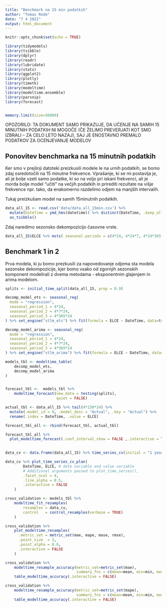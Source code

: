 ```yaml
---
title: "Benchmark na 15 min podatkih"
author: "Tomas Rode"
date: "7 4 2022"
output: html_document
---
```


```r
knitr::opts_chunk$set(echo = TRUE)

library(tidymodels)
library(tsibble)
library(dplyr)
library(readr)
library(lubridate)
library(stats)
library(ggplot2)
library(plotly)
library(timetk)
library(modeltime)
library(modeltime.ensemble)
library(parsnip)
library(forecast)


memory.limit(size=56000)
```

OPOZORILO: TA DOKUMENT SAMO PRIKAZUJE, DA UČENJE NA SAMIH 15 MINUTNIH PODATKIH NI MOGOČE (ČE ŽELIMO PREVERJATI KOT SMO IZBRALI -- ZA CELO LETO NAZAJ), SAJ JE ENOSTAVNO PREMALO PODATKOV ZA OCENJEVANJE MODELOV

## Ponovitev benchmarka na 15 minutnih podatkih

Ker smo v prejšnji datoteki preizkusili modele le na urnih podatkih, se bomo zdaj osredotočili na 15 minutne frekvence. Vprašanje, ki se mi postavlja je, ali je bolje vzeti samo podatke, ki so na voljo pri iskani frekvenci, ali je morda bolje model "učiti" na večjih podatkih in prirediti rezultate na višje frekvence npr. tako, da enakomerno razdelimo odjem na manjših intervalih. 

Tukaj preizkušam model na samih 15minutnih podatkih.


```r
data_all_15 <- read.csv('data/data_all_15min.csv') %>% 
  mutate(DateTime = ymd_hms(datetime)) %>% distinct(DateTime, .keep_all = TRUE) %>% select(-datetime) %>%
  as_tsibble()
```

Zdaj naredimo sezonsko dekompozicijo časovne vrste.

```r
data_all_15$ELCE %>% msts( seasonal.periods = c(4*24, 4*24*7, 4*24*365)) %>% mstl() %>% autoplot()
```


## Benchmark 1 in 2

Prva modela, ki ju bomo prezkusili za napovedovanje odjema sta modela sezonske dekompozicije, kjer bomo vsako od zgornjih sezonskih komponent modelirali z dvema metodama - eksponentnim glajenjem in arima modelom.

```r

splits <- initial_time_split(data_all_15, prop = 0.9)

decomp_model_ets <- seasonal_reg(
  mode = "regression",
  seasonal_period_1 = 4*24,
  seasonal_period_2 = 4*7*24,
  seasonal_period_3 = 4*365*24
) %>% set_engine("stlm_ets") %>% fit(formula = ELCE ~ DateTime, data=training(splits))

decomp_model_arima <- seasonal_reg(
  mode = "regression",
  seasonal_period_1 = 4*24,
  seasonal_period_2 = 4*7*24,
  seasonal_period_3 = 4*365*24
) %>% set_engine("stlm_arima") %>% fit(formula = ELCE ~ DateTime, data=training(splits))

models_tbl <- modeltime_table(
    decomp_model_ets,
    decomp_model_arima
)


forecast_tbl <-  models_tbl %>%
    modeltime_forecast(new_data = testing(splits),
                       quiet = FALSE)

actual_tbl <- data_all_15 %>% tail(4*150*24) %>%
  mutate(.model_id = 0, .model_desc = "Actual", .key = "Actual") %>%
  rename(.index = DateTime, .value = ELCE)

forecast_tbl_all <- rbind(forecast_tbl, actual_tbl)

forecast_tbl_all %>%
  plot_modeltime_forecast(.conf_interval_show = FALSE ,.interactive = TRUE)
  

```

```r
data_cv <- data.frame(data_all_15) %>% time_series_cv(initial = "1 year, 4 months", assess = "1 month", skip="1 month")
```


```r
data_cv %>% plot_time_series_cv_plan(
        DateTime, ELCE, # date variable and value variable
        # Additional arguments passed to plot_time_series(),
        .facet_ncol = 4,
        .line_alpha = 0.5,
        .interactive = FALSE
    )
```

```r

cross_validation <- models_tbl %>%
    modeltime_fit_resamples(
        resamples = data_cv,
        control   = control_resamples(verbose = TRUE)
    )

```

```r
cross_validation %>%
    plot_modeltime_resamples(
      .metric_set = metric_set(mae, mape, mase, rmse),
      .point_size  = 3, 
      .point_alpha = 0.8,
      .interactive = FALSE
    )
```

```r
cross_validation %>%
    modeltime_resample_accuracy(metric_set=metric_set(mae),
                                summary_fns = c(mean=mean, min=min, max=max)) %>%
    table_modeltime_accuracy(.interactive = FALSE)
```

```r
cross_validation %>%
    modeltime_resample_accuracy(metric_set=metric_set(mape),
                                summary_fns = c(mean=mean, min=min, max=max)) %>%
    table_modeltime_accuracy(.interactive = FALSE)
```